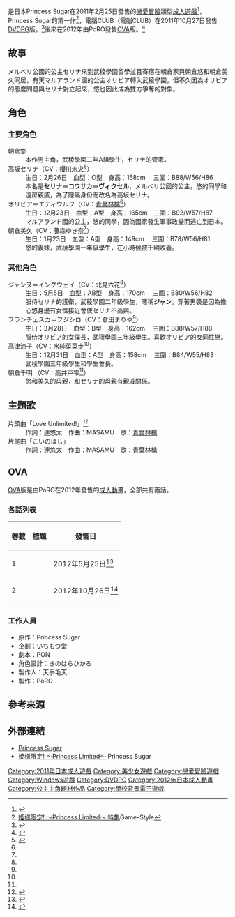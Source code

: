 {{Infobox animanga/Headerofja
|title= 公主限定！～Princess Limited～
|image= Princess Limited.jpg
|size= 266px
|caption= 
|japanese= 姫様限定！ 〜Princess Limited〜
|english= Princess Limited
|kana= ひめさまげんてい! ぷりんせすりみてっど
|romaji= Himesama Gentei ~Princess Limited~
|genre= [[戀愛喜劇|戀愛喜劇]]、學園
}}
{{Infobox animanga/name
|original= 
|official= 
|formal= 
|common= 姬樣限定!
}}
{{Infobox animanga/Game
|標題=
|類型=[[戀愛冒險|戀愛冒險]]
|使用平台=Windows XP/Vista/7<br>DVD播放機
|遊戲引擎=
|開發團隊=Princess Sugar
|代理商=Princess Sugar（PC）<br>電腦CLUB（[[DVDPG|DVDPG]]）
|製作人=
|監製=
|腳本=尾之上咲太
|人物設定=金目鯛ぴんく
|音樂=
|遊戲人數=1
|發售日=2011年2月25日（PC）<br>2011年10月27日（DVDPG）<br>2011年11月2日（PC DL版）<ref>{{Cite web|url=https://vndb.org/v5783|script-title=en:Hime-sama Gentei! ~Princess Limited~|publisher=The Visual Novel Database|accessdate=2016年10月21日|language=en|archive-url=https://web.archive.org/web/20161208230958/https://vndb.org/v5783|archive-date=2016年12月8日|dead-url=yes}}</ref>
|對象年齡=18禁
|結局數=4
}}
{{Infobox animanga/OVA
|ONA= 
|標題= 
|原案= 
|原作= Princess Sugar
|總導演= 
|導演= 
|系列構成= 
|劇本= PON
|人物原案= 金目鯛ぴんく
|人物設定= きのはらひかる
|機械設定= 
|音樂= 
|音樂製作= 
|動畫製作= 
|製作= PoRO
|書籍= 
|出版商= 
|代理發行= 
|其他代理發行=
|網路= 
|發售日= 2012年5月25日－2012年10月26日
|開始= 
|結束= 
|話數= 2
|其他= 成人動畫
|版權= 
}}
{{Infobox animanga/Footerofja}}
{{Vgname|公主限定！～Princess Limited～|ja=姫様限定！ 〜Princess Limited〜}}是日本Princess Sugar在2011年2月25日發售的[[戀愛冒險|戀愛冒險]]類型[[日本成人遊戲|成人遊戲]]<ref>{{Cite web|url=http://www.getchu.com/soft.phtml?id=695102|script-title=ja:姫様限定! 〜Princess Limited〜|publisher=Getchu.com|accessdate=2016年10月21日|language=ja|archive-url=https://web.archive.org/web/20160403103144/http://www.getchu.com/soft.phtml?id=695102|archive-date=2016年4月3日|dead-url=yes}}</ref>，Princess Sugar的第一作<ref>[http://game-style.jp/special/201102/02b/00lim_ps.php 姫様限定! 〜Princess Limited〜 特集]{{Dead link|date=2019年10月 |bot=InternetArchiveBot |fix-attempted=yes }}Game-Style{{ja}}</ref>，電腦CLUB（電脳CLUB）在2011年10月27日發售[[DVDPG|DVDPG]]版。<ref>{{Cite web|url=http://www.dennoclub.com/TitleList/dcpg/DCPG250/dcpg250.htm|script-title=ja:姫様限定!|publisher=電脳CLUB|accessdate=2016年10月21日|language=ja|archive-url=https://web.archive.org/web/20161209072316/http://www.dennoclub.com/TitleList/dcpg/DCPG250/dcpg250.htm|archive-date=2016年12月9日|dead-url=yes}}</ref>後來在2012年由PoRO發售[[OVA|OVA]]版。<ref>{{Cite web|url=http://www.animenewsnetwork.com/encyclopedia/anime.php?id=14511|script-title=en:Princess Limited (OAV)|publisher=[[Anime_News_Network|Anime News Network]]|accessdate=2016年10月21日|language=en|archive-date=2019年8月9日|archive-url=https://web.archive.org/web/20190809061345/https://www.animenewsnetwork.com/encyclopedia/anime.php?id=14511|dead-url=no}}</ref>

==故事==
メルベリ公國的公主セリナ來到武稜學園留學並且寄宿在朝倉家與朝倉悠和朝倉美久同居，有天マルアランド國的公主オリビア轉入武稜學園，但不久因為オリビア的態度問題與セリナ對立起來，悠也因此成為雙方爭奪的對象。

==角色==
===主要角色===
;朝倉悠
:本作男主角，武稜學園二年A組學生，セリナ的管家。
;高坂セリナ（CV：[[櫻川未央|櫻川未央]]<ref name="Princess Sugar">{{Cite web|url=http://www.s-digi.jp/princess-sugar/01-soft/01_himesama/hime02.html|script-title=ja:キャラクター|publisher=Princess Sugar|accessdate=2016年10月25日|language=ja|archive-url=https://web.archive.org/web/20161026120851/http://www.s-digi.jp/princess-sugar/01-soft/01_himesama/hime02.html|archive-date=2016年10月26日|dead-url=yes}}</ref>）
:生日：2月26日　血型：O型　身高：158cm　 三圍：B88/W56/H86
:本名是'''セリナ＝コウサカ＝ヴィクセル'''，メルベリ公國的公主，悠的同學和遠房親戚，為了隱瞞身份而改名為高坂セリナ。
;オリビア＝エディウルフ（CV：[[青葉林檎|青葉林檎]]<ref name="Princess Sugar"/>）
:生日：12月23日　血型：A型　身高：165cm　三圍：B92/W57/H87
:マルアランド國的公主，悠的同學，因為國家發生軍事政變而逃亡到日本。
;朝倉美久（CV：藤森ゆき奈<ref name="Princess Sugar"/>）
:生日：1月23日　血型：A型　身高：149cm　 三圍：B78/W56/H81
:悠的義妹，武稜學園一年級學生，在小時候被千明收養。

===其他角色===
;ジャンヌ＝イングウェイ（CV：北見六花<ref name="Princess Sugar"/>）
:生日：5月5日　血型：AB型　身高：170cm　 三圍：B80/W56/H82
:服侍セリナ的護衛，武稜學園二年級學生，暱稱'''ジャン'''。穿著男裝是因為擔心悠身邊有女性接近會使セリナ不高興。
;フランチェスカ＝フジシロ（CV：倉田まりや<ref name="Princess Sugar"/>）
:生日：3月28日　血型：B型　身高：162cm　 三圍：B88/W57/H88
:服侍オリビア的女僕長，武稜學園三年級學生。喜歡オリビア的女同性戀。
;高津涼子（CV：[[水純菜菜步|水純菜菜步]]<ref name="Princess Sugar"/>）
:生日：12月31日　血型：A型　身高：158cm　 三圍：B84/W55/H83
:武稜學園三年級學生和學生會長。
;朝倉千明 （CV：高井戸雫<ref name="Princess Sugar"/>）
:悠和美久的母親，和セリナ的母親有親戚關係。

==主題歌==
;片頭曲「Love Unlimited!」<ref>{{Cite web|url=http://erogetrailers.com/soft/7318|script-title=ja:姫様限定 ～Princess Limited～|publisher=ErogeTrailers|accessdate=2016年10月21日|language=ja|archive-url=https://web.archive.org/web/20160909173435/http://erogetrailers.com/soft/7318|archive-date=2016年9月9日|dead-url=yes}}</ref>
:作詞：連悠太　作曲：MASAMU　歌：[[青葉林檎|青葉林檎]]
;片尾曲「こいのほし」
:作詞：連悠太　作曲：MASAMU　歌：青葉林檎

==OVA==
[[OVA|OVA]]版是由PoRO在2012年發售的[[成人動畫|成人動畫]]，全部共有兩話。

===各話列表===
{| class="wikitable" style="text-align:center"
|-
! 卷數 !! 標題 !! 發售日
|-
| 1 || {{lang|ja|意地っ張りお姫様・オリビア 強気に恥じらう高貴な足指}} || 2012年5月25日<ref>{{Cite web|url=http://www.getchu.com/soft.phtml?id=736627|script-title=ja:姫様限定！ 「意地っ張りお姫様・オリビア 強気に恥じらう高貴な足指」 初回限定版|publisher=Getchu.com|accessdate=2016年10月21日|language=ja|archive-url=https://web.archive.org/web/20150122152854/http://www.getchu.com/soft.phtml?id=736627|archive-date=2015年1月22日|dead-url=yes}}</ref>
|-
| 2 || {{lang|ja|純真無垢プリ・セリナ～純粋（ウブ）なハメしゃぶりあばんちゅ～る}} || 2012年10月26日<ref>{{Cite web|url=http://www.getchu.com/soft.phtml?id=750173|script-title=ja:姫様限定！ 「純真無垢プリ・セリナ～純粋（ウブ）なハメしゃぶりあばんちゅ～る」 初回限定版|publisher=Getchu.com|accessdate=2016年10月21日|language=ja|archive-url=https://web.archive.org/web/20150307054747/http://www.getchu.com/soft.phtml?id=750173|archive-date=2015年3月7日|dead-url=yes}}</ref>
|}

===工作人員===
*原作：Princess Sugar
*企劃：いちもつ堂
*劇本：PON
*角色設計：きのはらひかる
*製作人：天手毛天
*製作：PoRO

==參考來源==
{{reflist|30em}}

==外部連結==
*[http://www.s-digi.jp/princess-sugar/ Princess Sugar] {{Wayback|url=http://www.s-digi.jp/princess-sugar/ |date=20201031123243 }} {{ja icon}}
*[http://www.s-digi.jp/princess-sugar/01-soft/01_himesama/index.html 姫様限定! 〜Princess Limited〜] {{Wayback|url=http://www.s-digi.jp/princess-sugar/01-soft/01_himesama/index.html |date=20170918155059 }} Princess Sugar{{ja icon}}

{{LiLiM}}

{{DEFAULTSORT:Himesama Gentei ~Princess Limited~}}
[[Category:2011年日本成人遊戲|Category:2011年日本成人遊戲]]
[[Category:美少女遊戲|Category:美少女遊戲]]
[[Category:戀愛冒險遊戲|Category:戀愛冒險遊戲]]
[[Category:Windows遊戲|Category:Windows遊戲]]
[[Category:DVDPG|Category:DVDPG]]
[[Category:2012年日本成人動畫|Category:2012年日本成人動畫]]
[[Category:公主主角題材作品|Category:公主主角題材作品]]
[[Category:學校背景電子遊戲|Category:學校背景電子遊戲]]